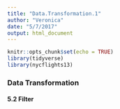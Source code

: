 ```yaml
---
title: "Data.Transformation.1"
author: "Veronica"
date: "5/7/2017"
output: html_document
---
```


```r
knitr::opts_chunk$set(echo = TRUE)
library(tidyverse)
library(nycflights13)
```
### Data Transformation

#### 5.2 Filter
